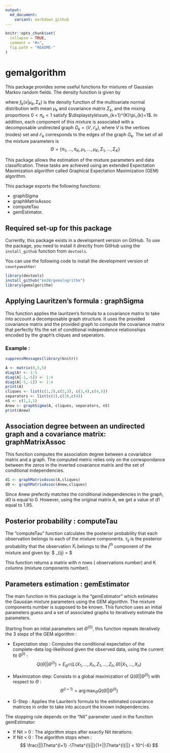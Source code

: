 ```yaml
---
output:
  md_document:
    variant: markdown_github
---
```


<!-- README.md is generated from README.Rmd. Please edit that file -->

```r
knitr::opts_chunk$set(
  collapse = TRUE,
  comment = "#>",
  fig.path = "README-"
)
```

# gemalgorithm

This package provides some useful functions  for mixtures of Gaussian Markov random fields. The density function is given by 

\begin{equation}
f(x|\Theta) = \sum \limits_{k=1}^{K}{\pi_k f_k(x|\mu_k,\Sigma_k)}
\end{equation}

where $f_k(x|\mu_{k},\Sigma_{k})$ is the density function of the multivariate normal distribution with mean $\mu_{k}$ and covariance matrix $\Sigma_{k}$, and the mixing proportions $0<\pi_{k}<1$ satisfy $\displaystyle\sum_{k=1}^{K}\pi_{k}=1$.
In addition, each component of this mixture is associated with a decomposable undirected graph $G_k =(V,\mathcal{E}_k)$, where $V$ is the vertices (nodes) set and $\mathcal{E}_k$ corresponds to the edges of the graph $G_k$.
The set of all the mixture parameters is
$$
 \Theta =\{\pi_1,...,\pi_K,\mu_1,...,\mu_K,\Sigma_1,...,\Sigma_K\}
$$

This package allows the estimation of the mixture parameters and data classification. These tasks are achieved using an extended Expectation Maximization algorithm called Graphical Expectation Maximization (GEM) algorithm.

This package exports the following functions:

* graphSigma
* graphMatrixAssoc
* computeTau
* gemEstimator.

## Required set-up for this package

Currently, this package exists in a development version on GitHub. To use the package, you need to install it directly from GitHub using the `install_github` function from `devtools`. 

You can use the following code to install the development version of `countyweather`: 

```r
library(devtools)
install_github("km20/gemalogrithm")
library(gemalgorithm)
```


## Applying Lauritzen's formula : graphSigma

This function applies the lauritzen's formula to a covariance matrix
to take into account a decomposable graph structure. It uses the provided
covariance matrix and the provided graph to compute the covariance matrix
that perfectly fits the set of conditional independence relationships
encoded by the graph's cliques and seperators.

### Example :

```r
suppressMessages(library(knitr))
```

```r
A <- matrix(0,5,5)
diag(A) <- 1:5
diag(A[-1,-5]) <- 1:4
diag(A[-5,-1]) <- 1:4
print(A)
cliques <- list(c(1,2),c(2,3), c(3,4),c(4,5))
separators <- list(c(2),c(3),c(4))
nS <- c(1,1,1)
Anew <- graphSigma(A, cliques, separators, nS)
print(Anew)

```
## Association degree between an undirected graph and a covariance matrix: graphMatrixAssoc

This function computes the association degree between a covariabce matrix and a graph. The computed metric relies only on the correspondance between the zeros in the inverted covariance matrix and the set of conditional independencies.

```r
d1 <- graphMatrixAssoc(A,cliques)
d0 <- graphMatrixAssoc(Anew,cliques)
```

Since Anew prefectly matches the conditional independencies in the graph, d0 is equal to 0. However, using the original matrix A, we get a value of d1 equal to 1.95.

## Posterior probability : computeTau

The "computeTau" function calculates the posterior probability that each observation belongs to each of the mixture components. $\tau_{ij}$  is the posterior probability that the observation $X_i$ belongs to the $j^{th}$ component of the mixture and given by:
$
\tau_{ij} =\frac{\pi^{(l)}_j f_j(X_i|\mu_j,\Sigma_j)}{\sum\limits_{k=1}^K\pi_k f_k(X_i|\mu_k,\Sigma_k)}
$

This function returns a matrix with n rows ( observations number) and K columns (mixture components number).

## Parameters estimation : gemEstimator

The main function in this package is the "gemEstimator" which estimates the Gaussian mixture parameters using the GEM algorithm. The mixture components number is supposed to be known. This function uses an initial parameters guess and a set of associated graphs to iteratively estimate the parameters.

Starting from an intial parameters set $\Theta^{(0)}$, this function repeats iteratively the 3 steps of the GEM algorithm :

* Expectation step : Computes the conditional expectation of the complete-data log-likelihood given the observed data, using the current fit $\Theta^{(l)}$ :
$$
Q(\Theta||\Theta^{(l)}) = E_{\Theta^{(l)}}(L(X_1,...,X_n,Z_1,...,Z_n,\Theta)|X_1,...,X_n)
$$

* Maximization step: Consists in a global maximization of $Q(\Theta||\Theta^{(l)})$ with respect to $\Theta$ :
$$
\Theta^{(l+1)} = \arg \max_{\Theta} Q(\Theta||\Theta^{(l)})
$$

* G-Step : Applies the Lauriten's formula to the estimated covariance matrices in order to take into account the known independencies.

The stopping rule depends on the "Nit" parameter used in the function gemEstimator:

* If Nit > 0 : The algorithm stops after exactly Nit iterations.
* If Nit < 0 : The algorithm stops when :
$$
\frac{||\Theta^{l+1} -\Theta^{l}||}{1+||\Theta^{l}||} < 10^{-4}
$$
